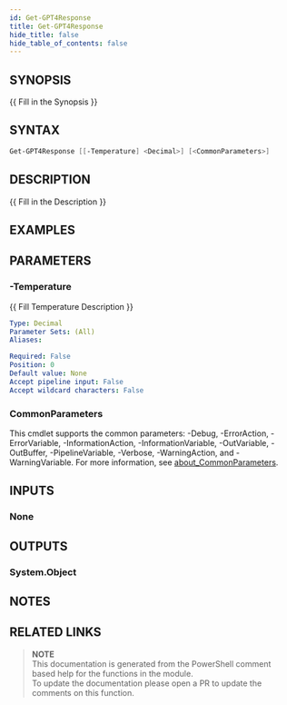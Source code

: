 ```yaml
---
id: Get-GPT4Response
title: Get-GPT4Response
hide_title: false
hide_table_of_contents: false
---
```


## SYNOPSIS

{{ Fill in the Synopsis }}

## SYNTAX

```powershell
Get-GPT4Response [[-Temperature] <Decimal>] [<CommonParameters>]
```

## DESCRIPTION

{{ Fill in the Description }}

## EXAMPLES

## PARAMETERS

### -Temperature

{{ Fill Temperature Description }}

```yaml
Type: Decimal
Parameter Sets: (All)
Aliases:

Required: False
Position: 0
Default value: None
Accept pipeline input: False
Accept wildcard characters: False
```

### CommonParameters

This cmdlet supports the common parameters: -Debug, -ErrorAction, -ErrorVariable, -InformationAction, -InformationVariable, -OutVariable, -OutBuffer, -PipelineVariable, -Verbose, -WarningAction, and -WarningVariable. For more information, see [about_CommonParameters](http://go.microsoft.com/fwlink/?LinkID=113216).

## INPUTS

### None

## OUTPUTS

### System.Object

## NOTES

## RELATED LINKS

> **NOTE**  
> This documentation is generated from the PowerShell comment based help for the functions in the module.  
> To update the documentation please open a PR to update the comments on this function.
